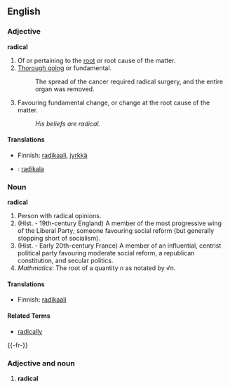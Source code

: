 ==English==

===Adjective===
'''radical'''
#Of or pertaining to the [[root]] or root cause of the matter.
#[[Thorough going]] or fundamental.
#:The spread of the cancer required radical surgery, and the entire organ was removed.
#Favouring fundamental change, or change at the root cause of the matter.
#:''His beliefs are radical.''

====Translations====
*Finnish: [[radikaali]], [[jyrkkä]]
* {{io}} : [[radikala]]

===Noun===
'''radical'''
#Person with radical opinions.
#(Hist. - 19th-century England) A member of the most progressive wing of the Liberal Party; someone favouring social reform (but generally stopping short of socialism).
#(Hist. - Early 20th-century France) A member of an influential, centrist political party favouring moderate social reform, a republican constitution, and secular politics.
#<i>Mathmatics</i>: The root of a quantity <i>n</i> as notated by &radic;n.
<!-- chemical definition, free radical ?! -->

====Translations====
*Finnish: [[radikaali]]

====Related Terms====
*[[radically]]


{{-fr-}}
===Adjective and noun===
# '''radical'''